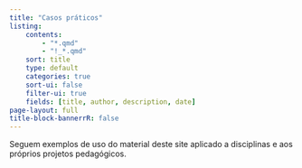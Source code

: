 ```yaml
---
title: "Casos práticos"
listing:
    contents:
        - "*.qmd"
        - "!_*.qmd"
    sort: title
    type: default
    categories: true
    sort-ui: false
    filter-ui: true
    fields: [title, author, description, date]
page-layout: full
title-block-bannerrR: false
---
```

 
Seguem exemplos de uso do material deste site aplicado a disciplinas e aos próprios projetos pedagógicos.

